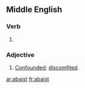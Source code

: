 ==Middle English==

===Verb===
{{head|enm|past participle}}

# {{past participle of|abash|lang=enm}}

===Adjective===
{{head|enm|adjective}}

# [[confounded|Confounded]]; [[discomfited]].

[[ar:abaist]]
[[fr:abaist]]